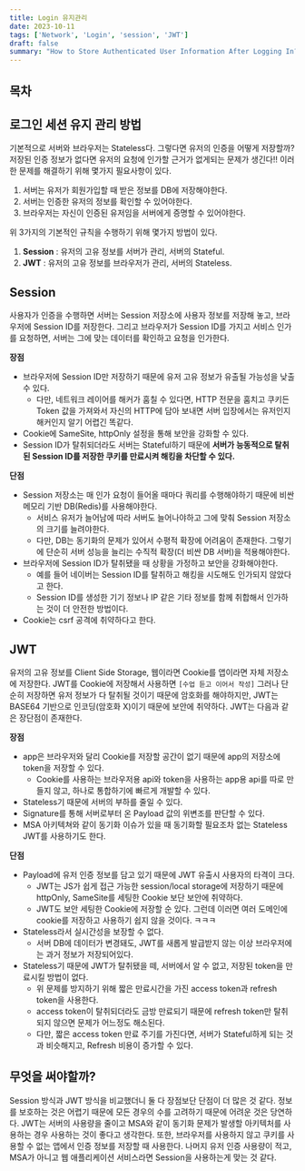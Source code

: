 ```yaml
---
title: Login 유지관리
date: 2023-10-11
tags: ['Network', 'Login', 'session', 'JWT']
draft: false
summary: "How to Store Authenticated User Information After Logging In?"
---
```


## 목차

<TOCInline toc={props.toc} exclude="목차" toHeading={2} />

## 로그인 세션 유지 관리 방법

기본적으로 서버와 브라우저는 Stateless다. 그렇다면 유저의 인증을 어떻게 저장할까? 저장된 인증 정보가 없다면
유저의 요청에 인가할 근거가 없게되는 문제가 생긴다!! 이러한 문제를 해결하기 위해 몇가지 필요사항이 있다.

1. 서버는 유저가 회원가입할 때 받은 정보를 DB에 저장해야한다.
2. 서버는 인증한 유저의 정보를 확인할 수 있어야한다.
3. 브라우저는 자신이 인증된 유저임을 서버에게 증명할 수 있어야한다.

위 3가지의 기본적인 규칙을 수행하기 위해 몇가지 방법이 있다.

1. **Session** : 유저의 고유 정보를 서버가 관리, 서버의 Stateful.
2. **JWT** : 유저의 고유 정보를 브라우저가 관리, 서버의 Stateless.

## Session

사용자가 인증을 수행하면 서버는 Session 저장소에 사용자 정보를 저장해 놓고, 브라우저에 Session ID를 저장한다.
그리고 브라우저가 Session ID를 가지고 서비스 인가를 요청하면, 서버는 그에 맞는 데이터를 확인하고 요청을 인가한다.

**장점**

- 브라우저에 Session ID만 저장하기 때문에 유저 고유 정보가 유출될 가능성을 낮출 수 있다.
  - 다만, 네트워크 레이어를 해커가 훔칠 수 있다면, HTTP 전문을 훔치고 쿠키든 Token 값을 가져와서 자신의 HTTP에 담아 보내면 서버 입장에서는 유저인지 해커인지 알기 어렵긴 똑같다.
- Cookie에 SameSite, httpOnly 설정을 통해 보안을 강화할 수 있다.
- Session ID가 탈취되더라도 서버는 Stateful하기 때문에 **서버가 능동적으로 탈취된 Session ID를 저장한 쿠키를 만료시켜 해킹을 차단할 수 있다.**

**단점**

- Session 저장소는 매 인가 요청이 들어올 때마다 쿼리를 수행해야하기 때문에 비싼 메모리 기반 DB(Redis)를 사용해야한다.
  - 서비스 유저가 늘어남에 따라 서버도 늘어나야하고 그에 맞춰 Session 저장소의 크기를 늘려야한다.
  - 다만, DB는 동기화의 문제가 있어서 수평적 확장에 어려움이 존재한다. 그렇기에 단순히 서버 성능을 늘리는 수직적 확장(더 비싼 DB 서버)을 적용해야한다.
- 브라우저에 Session ID가 탈취됐을 때 상황을 가정하고 보안을 강화해야한다.
  - 예를 들어 네이버는 Session ID를 탈취하고 해킹을 시도해도 인가되지 않았다고 한다.
  - Session ID를 생성한 기기 정보나 IP 같은 기타 정보를 함께 취합해서 인가하는 것이 더 안전한 방법이다.
- Cookie는 csrf 공격에 취약하다고 한다.

## JWT

유저의 고유 정보를 Client Side Storage, 웹이라면 Cookie를 앱이라면 자체 저장소에 저장한다.
JWT를 Cookie에 저장해서 사용하면 `[수업 듣고 이어서 작성]`
그러나 단순히 저장하면 유저 정보가 다 탈취될 것이기 때문에 암호화를 해야하지만, JWT는 BASE64 기반으로 인코딩(암호화 X)이기 때문에 보안에 취약하다.
JWT는 다음과 같은 장단점이 존재한다.

**장점**

- app은 브라우저와 달리 Cookie를 저장할 공간이 없기 때문에 app의 저장소에 token을 저장할 수 있다.
  - Cookie를 사용하는 브라우저용 api와 token을 사용하는 app용 api를 따로 만들지 않고, 하나로 통합하기에 빠르게 개발할 수 있다.
- Stateless기 때문에 서버의 부하를 줄일 수 있다.
- Signature를 통해 서버로부터 온 Payload 값의 위변조를 판단할 수 있다.
- MSA 아키텍쳐와 같이 동기화 이슈가 있을 때 동기화할 필요조차 없는 Stateless JWT를 사용하기도 한다.

**단점**

- Payload에 유저 인증 정보를 담고 있기 때문에 JWT 유출시 사용자의 타격이 크다.
  - JWT는 JS가 쉽게 접근 가능한 session/local storage에 저장하기 때문에 httpOnly, SameSite를 세팅한 Cookie 보단 보안에 취약하다.
  - JWT도 보안 세팅한 Cookie에 저장할 순 있다. 그런데 이러면 여러 도메인에 cookie를 저장하고 사용하기 쉽지 않을 것이다. ㅋㅋㅋ
- Stateless라서 실시간성을 보장할 수 없다.
  - 서버 DB에 데이터가 변경돼도, JWT를 새롭게 발급받지 않는 이상 브라우저에는 과거 정보가 저장되어있다.
- Stateless기 때문에 JWT가 탈취됐을 떼, 서버에서 알 수 없고, 저장된 token을 만료시킬 방법이 없다.
  - 위 문제를 방지하기 위해 짧은 만료시간을 가진 access token과 refresh token을 사용한다.
  - access token이 탈취되더라도 금방 만료되기 때문에 refresh token만 탈취되지 않으면 문제가 어느정도 해소된다.
  - 다만, 짧은 access token 만료 주기를 가진다면, 서버가 Stateful하게 되는 것과 비슷해지고, Refresh 비용이 증가할 수 있다.

## 무엇을 써야할까?

Session 방식과 JWT 방식을 비교했더니 둘 다 장점보단 단점이 더 많은 것 같다. 정보를 보호하는 것은 어렵기 때문에 모든 경우의 수를 고려하기 때문에 어려운 것은 당연하다.
JWT는 서버의 사용량을 줄이고 MSA와 같이 동기화 문제가 발생할 아키텍처를 사용하는 경우 사용하는 것이 좋다고 생각한다.
또한, 브라우저를 사용하지 않고 쿠키를 사용할 수 없는 앱에서 인증 정보를 저장할 때 사용한다.
나머지 유저 인증 사용량이 적고, MSA가 아니고 웹 애플리케이션 서비스라면 Session을 사용하는게 맞는 것 같다.
